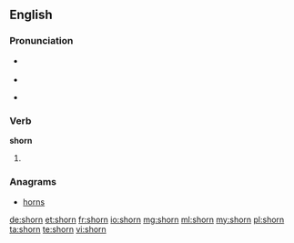 ==English==

===Pronunciation===
* {{a|US}} {{IPA|/ʃoʊrn/|/ʃɔrn/}}
* {{rhymes|ɔː(r)n}}
* {{homophones|Sean|Shawn|Shaun}} {{a|in some accents}}

===Verb===
'''shorn'''

# {{past of|shear}}

===Anagrams===
* [[horns]]

[[de:shorn]]
[[et:shorn]]
[[fr:shorn]]
[[io:shorn]]
[[mg:shorn]]
[[ml:shorn]]
[[my:shorn]]
[[pl:shorn]]
[[ta:shorn]]
[[te:shorn]]
[[vi:shorn]]